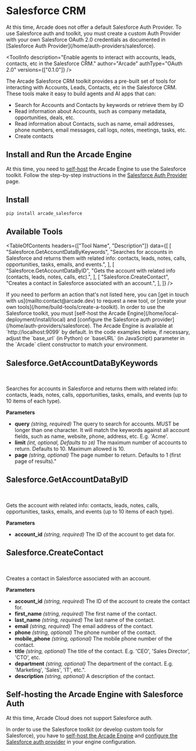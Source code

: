 # Salesforce CRM


<Callout type="info">
  At this time, Arcade does not offer a default Salesforce Auth Provider. To use
  Salesforce auth and toolkit, you must create a custom Auth Provider with your
  own Salesforce OAuth 2.0 credentials as documented in [Salesforce Auth
  Provider](/home/auth-providers/salesforce).
</Callout>

<ToolInfo
  description="Enable agents to interact with accounts, leads, contacts, etc in the Salesforce CRM."
  author="Arcade"
  authType="OAuth 2.0"
  versions={["0.1.0"]}
/>

<Badges repo="arcadeai/arcade_salesforce" />

The Arcade Salesforce CRM toolkit provides a pre-built set of tools for interacting with Accounts, Leads, Contacts, etc in the Salesforce CRM. These tools make it easy to build agents and AI apps that can:

- Search for Accounts and Contacts by keywords or retrieve them by ID
- Read information about Accounts, such as company metadata, opportunities, deals, etc.
- Read information about Contacts, such as name, email addresses, phone numbers, email messages, call logs, notes, meetings, tasks, etc.
- Create contacts

## Install and Run the Arcade Engine

At this time, you need to [self-host](/home/auth-providers/salesforce) the Arcade Engine to use the Salesforce toolkit. Follow the step-by-step instructions in the [Salesforce Auth Provider](/home/auth-providers/salesforce) page.

## Install

```bash
pip install arcade_salesforce
```

## Available Tools

<TableOfContents
  headers={["Tool Name", "Description"]}
  data={[
    [
      "Salesforce.GetAccountDataByKeywords",
      "Searches for accounts in Salesforce and returns them with related info: contacts, leads, notes, calls, opportunities, tasks, emails, and events.",
    ],
    [
      "Salesforce.GetAccountDataByID",
      "Gets the account with related info (contacts, leads, notes, calls, etc).",
    ],
    [
      "Salesforce.CreateContact",
      "Creates a contact in Salesforce associated with an account.",
    ],
  ]}
/>

<Callout>
  If you need to perform an action that's not listed here, you can [get in touch
  with us](mailto:contact@arcade.dev) to request a new tool, or [create your own
  tools](/home/build-tools/create-a-toolkit).
</Callout>

<Callout type="info">
  In order to use the Salesforce toolkit, you must [self-host the Arcade
  Engine](/home/local-deployment/install/local) and [configure the Salesforce
  auth provider](/home/auth-providers/salesforce). The Arcade Engine is
  available at `http://localhost:9099` by default. In the code examples below,
  if necessary, adjust the `base_url` (in Python) or `baseURL` (in JavaScript)
  parameter in the `Arcade` client constructor to match your environment.
</Callout>

## Salesforce.GetAccountDataByKeywords

<br />
<TabbedCodeBlock
  tabs={[
    {
      label: "Call the Tool Directly",
      content: {
        Python: [
          "/examples/integrations/mcp-servers/salesforce/get_account_data_by_keywords_example_call_tool.py",
        ],
        JavaScript: [
          "/examples/integrations/mcp-servers/salesforce/get_account_data_by_keywords_example_call_tool.js",
        ],
      },
    },
    {
      label: "Execute the Tool with OpenAI",
      content: {
        Python: [
          "/examples/integrations/mcp-servers/salesforce/get_account_data_by_keywords_example_llm_oai.py",
        ],
        JavaScript: [
          "/examples/integrations/mcp-servers/salesforce/get_account_data_by_keywords_example_llm_oai.js",
        ],
      },
    },
  ]}
/>

Searches for accounts in Salesforce and returns them with related info: contacts, leads, notes, calls, opportunities, tasks, emails, and events (up to 10 items of each type).

**Parameters**

- **query** _(string, required)_ The query to search for accounts. MUST be longer than one character. It will match the keywords against all account fields, such as name, website, phone, address, etc. E.g. 'Acme'.
- **limit** _(int, optional, Defaults to `10`)_ The maximum number of accounts to return. Defaults to 10. Maximum allowed is 10.
- **page** _(string, optional)_ The page number to return. Defaults to 1 (first page of results)."

## Salesforce.GetAccountDataByID

<br />
<TabbedCodeBlock
  tabs={[
    {
      label: "Call the Tool Directly",
      content: {
        Python: [
          "/examples/integrations/mcp-servers/salesforce/get_account_data_by_id_example_call_tool.py",
        ],
        JavaScript: [
          "/examples/integrations/mcp-servers/salesforce/get_account_data_by_id_example_call_tool.js",
        ],
      },
    },
    {
      label: "Execute the Tool with OpenAI",
      content: {
        Python: [
          "/examples/integrations/mcp-servers/salesforce/get_account_data_by_id_example_llm_oai.py",
        ],
        JavaScript: [
          "/examples/integrations/mcp-servers/salesforce/get_account_data_by_id_example_llm_oai.js",
        ],
      },
    },
  ]}
/>

Gets the account with related info: contacts, leads, notes, calls, opportunities, tasks, emails, and events (up to 10 items of each type).

**Parameters**

- **account_id** _(string, required)_ The ID of the account to get data for.

## Salesforce.CreateContact

<br />
<TabbedCodeBlock
  tabs={[
    {
      label: "Call the Tool Directly",
      content: {
        Python: [
          "/examples/integrations/mcp-servers/salesforce/create_contact_example_call_tool.py",
        ],
        JavaScript: [
          "/examples/integrations/mcp-servers/salesforce/create_contact_example_call_tool.js",
        ],
      },
    },
    {
      label: "Execute the Tool with OpenAI",
      content: {
        Python: [
          "/examples/integrations/mcp-servers/salesforce/create_contact_example_llm_oai.py",
        ],
        JavaScript: [
          "/examples/integrations/mcp-servers/salesforce/create_contact_example_llm_oai.js",
        ],
      },
    },
  ]}
/>

Creates a contact in Salesforce associated with an account.

**Parameters**

- **account_id** _(string, required)_ The ID of the account to create the contact for.
- **first_name** _(string, required)_ The first name of the contact.
- **last_name** _(string, required)_ The last name of the contact.
- **email** _(string, required)_ The email address of the contact.
- **phone** _(string, optional)_ The phone number of the contact.
- **mobile_phone** _(string, optional)_ The mobile phone number of the contact.
- **title** _(string, optional)_ The title of the contact. E.g. 'CEO', 'Sales Director', 'CTO', etc.
- **department** _(string, optional)_ The department of the contact. E.g. 'Marketing', 'Sales', 'IT', etc.".
- **description** _(string, optional)_ A description of the contact.

## Self-hosting the Arcade Engine with Salesforce Auth

At this time, Arcade Cloud does not support Salesforce auth.

In order to use the Salesforce toolkit (or develop custom tools for Salesforce), you have to [self-host the Arcade Engine](/home/local-deployment/install/local) and [configure the Salesforce auth provider](/home/auth-providers/salesforce) in your engine configuration.
